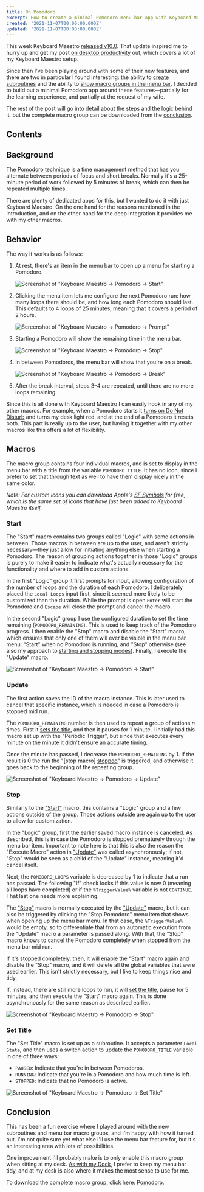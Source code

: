 ```yaml
---
title: On Pomodoro
excerpt: How to create a minimal Pomodoro menu bar app with Keyboard Maestro.
created: '2021-11-07T00:00:00.000Z'
updated: '2021-11-07T00:00:00.000Z'
---
```


This week Keyboard Maestro [released v10.0](https://www.stairways.com/press/2021-11-02). That update inspired me to hurry up and get my post [on desktop productivity](/posts/on-desktop-productivity) out, which covers a lot of my Keyboard Maestro setup.

Since then I've been playing around with some of their new features, and there are two in particular I found interesting: the ability to [create subroutines](https://wiki.keyboardmaestro.com/Subroutines) and the ability to [show macro groups in the menu bar](https://wiki.keyboardmaestro.com/manual/Macro_Groups). I decided to build out a minimal Pomodoro app around these features—partially for the learning experience, and partially at the request of my wife.

The rest of the post will go into detail about the steps and the logic behind it, but the complete macro group can be downloaded from the [conclusion](#conclusion).

## Contents

## Background

The [Pomodoro technique](https://en.wikipedia.org/wiki/Pomodoro_Technique) is a time management method that has you alternate between periods of focus and short breaks. Normally it's a 25-minute period of work followed by 5 minutes of break, which can then be repeated multiple times.

There are plenty of dedicated apps for this, but I wanted to do it with just Keyboard Maestro. On the one hand for the reasons mentioned in the introduction, and on the other hand for the deep integration it provides me with my other macros.

## Behavior

The way it works is as follows:

1. At rest, there's an item in the menu bar to open up a menu for starting a Pomodoro.

    ![Screenshot of "Keyboard Maestro → Pomodoro → Start"](/posts/on-pomodoro/pomodoro-menu-start-light.png)

2. Clicking the menu item lets me configure the next Pomodoro run: how many loops there should be, and how long each Pomodoro should last. This defaults to 4 loops of 25 minutes, meaning that it covers a period of 2 hours.

    ![Screenshot of "Keyboard Maestro → Pomodoro → Prompt"](/posts/on-pomodoro/pomodoro-prompt-light.png)

3. Starting a Pomodoro will show the remaining time in the menu bar.

    ![Screenshot of "Keyboard Maestro → Pomodoro → Stop"](/posts/on-pomodoro/pomodoro-menu-stop-light.png)

4. In between Pomodoros, the menu bar will show that you're on a break.

    ![Screenshot of "Keyboard Maestro → Pomodoro → Break"](/posts/on-pomodoro/pomodoro-menu-break-light.png)

5. After the break interval, steps 3–4 are repeated, until there are no more loops remaining.

Since this is all done with Keyboard Maestro I can easily hook in any of my other macros. For example, when a Pomodoro starts it [turns on Do Not Disturb](/posts/on-desktop-productivity#toggling-do-not-disturb) and turns my desk light red, and at the end of a Pomodoro it resets both. This part is really up to the user, but having it together with my other macros like this offers a lot of flexibility.

## Macros

The macro group contains four individual macros, and is set to display in the menu bar with a title from the variable `POMODORO_TITLE`. It has no icon, since I prefer to set that through text as well to have them display nicely in the same color.

_Note: For custom icons you can download Apple's [SF Symbols](https://developer.apple.com/sf-symbols/) for free, which is the same set of icons that have just been added to Keyboard Maestro itself._

### Start

The "Start" macro contains two groups called "Logic" with some actions in between. Those macros in between are up to the user, and aren't strictly necessary—they just allow for initiating anything else when starting a Pomodoro. The reason of grouping actions together in those "Logic" groups is purely to make it easier to indicate what's actually necessary for the functionality and where to add in custom actions.

In the first "Logic" group it first prompts for input, allowing configuration of the number of loops and the duration of each Pomodoro. I deliberately placed the `Local Loops` input first, since it seemed more likely to be customized than the duration. While the prompt is open `Enter` will start the Pomodoro and `Escape` will close the prompt and cancel the macro.

In the second "Logic" group I use the configured duration to set the time remaining (`POMODORO_REMAINING`). This is used to keep track of the Pomodoro progress. I then enable the "Stop" macro and disable the "Start" macro, which ensures that only one of them will ever be visible in the menu bar menu: "Start" when no Pomodoro is running, and "Stop" otherwise (see also my approach to [starting and stopping modes](/posts/on-desktop-productivity#starting-and-stopping-modes)). Finally, I execute the "Update" macro.

![Screenshot of "Keyboard Maestro → Pomodoro → Start"](/posts/on-pomodoro/start-light.png)

### Update

The first action saves the ID of the macro instance. This is later used to cancel that specific instance, which is needed in case a Pomodoro is stopped mid run.

The `POMODORO_REMAINING` number is then used to repeat a group of actions _n_ times. First it [sets the title](#set-title), and then it pauses for 1 minute. I initially had this macro set up with the "Periodic Trigger", but since that executes every minute on the minute it didn't ensure an accurate timing.

Once the minute has passed, I decrease the `POMODORO_REMAINING` by 1. If the result is 0 the run the "[stop macro] [stopped](#stop)" is triggered, and otherwise it goes back to the beginning of the repeating group.

![Screenshot of "Keyboard Maestro → Pomodoro → Update"](/posts/on-pomodoro/update-light.png)

### Stop

Similarly to the ["Start"](#start) macro, this contains a "Logic" group and a few actions outside of the group. Those actions outside are again up to the user to allow for customization.

In the "Logic" group, first the earlier saved macro instance is canceled. As described, this is in case the Pomodoro is stopped prematurely through the menu bar item. Important to note here is that this is also the reason the "Execute Macro" action in ["Update"](#update) was called asynchronously; if not, "Stop" would be seen as a child of the "Update" instance, meaning it'd cancel itself.

Next, the `POMODORO_LOOPS` variable is decreased by 1 to indicate that a run has passed. The following "If" check looks if this value is now 0 (meaning all loops have completed) or if the `%TriggerValue%` variable is not `CONTINUE`. That last one needs more explaining.

The ["Stop"](#stop) macro is normally executed by the ["Update"](#update) macro, but it can also be triggered by clicking the "Stop Pomodoro" menu item that shows when opening up the menu bar menu. In that case, the `%TriggerValue%` would be empty, so to differentiate that from an automatic execution from the "Update" macro a parameter is passed along. With that, the "Stop" macro knows to cancel the Pomodoro completely when stopped from the menu bar mid run.

If it's stopped completely, then, it will enable the "Start" macro again and disable the "Stop" macro, and it will delete all the global variables that were used earlier. This isn't strictly necessary, but I like to keep things nice and tidy.

If, instead, there are still more loops to run, it will [set the title](#set-title), pause for 5 minutes, and then execute the "Start" macro again. This is done asynchronously for the same reason as described earlier.

![Screenshot of "Keyboard Maestro → Pomodoro → Stop"](/posts/on-pomodoro/stop-light.png)

### Set Title

The "Set Title" macro is set up as a subroutine. It accepts a parameter `Local State`, and then uses a switch action to update the `POMODORO_TITLE` variable in one of three ways:

- `PAUSED`: Indicate that you're in between Pomodoros.
- `RUNNING`: Indicate that you're in a Pomodoro and how much time is left.
- `STOPPED`: Indicate that no Pomodoro is active.

![Screenshot of "Keyboard Maestro → Pomodoro → Set Title"](/posts/on-pomodoro/set-title-light.png)

## Conclusion

This has been a fun exercise where I played around with the new subroutines and menu bar macro groups, and I'm happy with how it turned out. I'm not quite sure yet what else I'll use the menu bar feature for, but it's an interesting area with lots of possibilities.

One improvement I'll probably make is to only enable this macro group when sitting at my desk. [As with my Dock](/posts/on-desktop-productivity#dock), I prefer to keep my menu bar tidy, and at my desk is also where it makes the most sense to use for me.

To download the complete macro group, click here: [Pomodoro](/posts/on-pomodoro/macros.zip).
